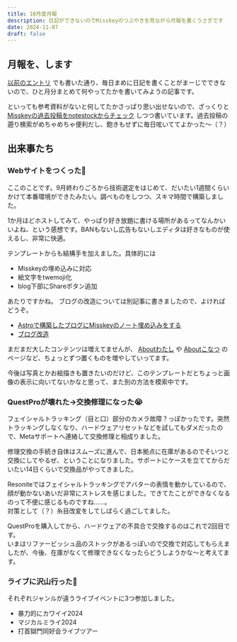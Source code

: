 ```yaml
---
title: 10月度月報
description: 日記ができないのでMisskeyのつぶやきを見ながら月報を書くうさぎです
date: 2024-11-07
draft: false
---
```



## 月報を、します
[以前のエントリ](/blog/2024-10-08/) でも書いた通り、毎日まめに日記を書くことがまーじでできないので、ひと月分まとめて何やってたかを書いてみようの記事です。

といっても参考資料がないと何してたかさっぱり思い出せないので、ざっくりと [Misskeyの過去投稿をnotestockからチェック](https://notestock.osa-p.net/@harumaki021@mi.harumakizaemon.net/view) しつつ書いています。過去投稿の遡り検索がめちゃめちゃ便利だし、飽きもせずに毎日呟いててよかった～（？）


## 出来事たち
### Webサイトをつくった🚀

<Misskey noteId="9z8vhicqeg" UUID="3ca332fc-117d-4297-8165-7234851f5a90" />

ここのことです。9月終わりごろから技術選定をはじめて、だいたい1週間くらいかけて本番環境ができたみたい。調べものをしつつ、スキマ時間で構築しました。

1か月ほどホストしてみて、やっぱり好き放題に書ける場所があるってなんかいいよね、という感想です。BANもないし広告もないしエディタは好きなものが使えるし、非常に快適。  

テンプレートからも結構手を加えました。具体的には
* Misskeyの埋め込みに対応
* 絵文字をtwemoji化
* blog下部にShareボタン追加 

あたりですかね。
ブログの改造については別記事に書きましたので、よければどうぞ。

* [Astroで構築したブログにMisskeyのノート埋め込みをする](/blog/misskey-embed)
* [ブログ改造](/blog/2024-10-25)

まだまだ大したコンテンツは増えてませんが、 [Aboutわたし](/about) や [Aboutこなつ](/projects/lovot-konatsu) のページなど、ちょっとずつ置くものを増やしていってます。

今後は写真とかお絵描きも置きたいのだけど、このテンプレートだとちょっと画像の表示に向いてないかなと思って、また別の方法を模索中です。

### QuestProが壊れた→交換修理になった😭
フェイシャルトラッキング（目と口）部分のカメラ故障？っぽかったです。突然トラッキングしなくなり、ハードウェアリセットなどを試してもダメだったので、Metaサポートへ連絡して交換修理と相成りました。  

修理交換の手続き自体はスムーズに進んで、日本拠点に在庫があるのでそいつと交換にしてやるぜ、ということになりました。サポートにケースを立ててからだいたい14日くらいで交換品がやってきました。

Resoniteではフェイシャルトラッキングでアバターの表情を動かしているので、顔が動かないあいだ非常にストレスを感じました。できてたことができなくなるのって不便に感じるものですね……。  
対策として（？）糸目改変をしてしばらく過ごしてました。

QuestProを購入してから、ハードウェアの不具合で交換するのはこれで2回目です。  
いまはリファービッシュ品のストックがあるっぽいので交換で対応してもらえましたが、今後、在庫がなくて修理できなくなったらどうしようかな～と考えてます。

### ライブに沢山行った🎤
それぞれジャンルが違うライブイベントに3つ参加しました。

* 暴力的にカワイイ2024
* マジカルミライ2024
* 打首獄門同好会ライブツアー